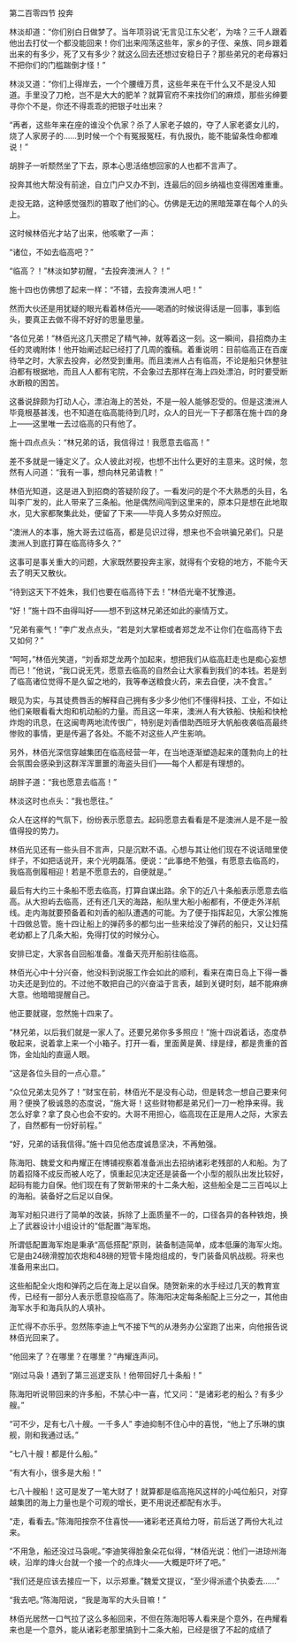 

第二百零四节 投奔

林淡却道：“你们别白日做梦了。当年项羽说‘无言见江东父老’，为啥？三千人跟着他出去打仗一个都没能回来！你们出来闯荡这些年，家乡的子侄、亲族、同乡跟着出来的有多少，死了又有多少？就这么回去还想过安稳日子？那些弟兄的老母寡妇不把你们的门槛踹倒才怪！”

林淡又道：“你们上得岸去，一个个腰缠万贯，这些年来在干什么又不是没人知道。手里没了刀枪，岂不是大大的肥羊？就算官府不来找你们的麻烦，那些劣绅要寻你个不是，你还不得乖乖的把银子吐出来？

“再者，这些年来在座的谁没个仇家？杀了人家老子娘的，夺了人家老婆女儿的，烧了人家房子的……到时候一个个有冤报冤枉，有仇报仇，能不能留条性命都难说！”

胡胖子一听颓然坐了下去，原本心思活络想回家的人也都不言声了。

投奔其他大帮没有前途，自立门户又办不到，连最后的回乡纳福也变得困难重重。

走投无路，这种感觉强烈的篡取了他们的心。仿佛是无边的黑暗笼罩在每个人的头上。

这时候林佰光才站了出来，他咳嗽了一声：

“诸位，不如去临高吧？”

“临高？！”林淡如梦初醒，“去投奔澳洲人？！”

施十四也仿佛想了起来一样：“不错，去投奔澳洲人吧！”

然而大伙还是用犹疑的眼光看着林佰光――喝酒的时候说得话是一回事，事到临头，要真正去做不得不好好的思量思量。

“各位兄弟！”林佰光这几天攒足了精气神，就等着这一刻。这一瞬间，县招商办主任的灵魂附体！他开始阐述起已经打了几周的腹稿。着重说明：目前临高正在百废待举之时，大家去投奔，必然受到重用。而且澳洲人占有临高，不论是船只休整驻泊都有根据地，而且人人都有宅院，不会象过去那样在海上四处漂泊，时时要受断水断粮的困苦。

这番说辞颇为打动人心，漂泊海上的苦处，不是一般人能够忍受的。但是这澳洲人毕竟根基甚浅，也不知道在临高能待到几时，众人的目光一下子都落在施十四的身上――这里唯一去过临高的只有他了。

施十四点点头：“林兄弟的话，我信得过！我愿意去临高！”

差不多就是一锤定义了。众人彼此对视，也想不出什么更好的主意来。这时候，忽然有人问道：“我有一事，想向林兄弟请教！”

林佰光知道，这是进入到招商的答疑阶段了。一看发问的是个不大熟悉的头目，名叫李广发的，此人带来了三条船。他是偶然间闯到这里来的，原本只是想在此地取水，见大家都聚集此处，便留了下来――毕竟人多势众好照应。

“澳洲人的本事，施大哥去过临高，都是见识过得，想来也不会哄骗兄弟们。只是澳洲人到底打算在临高待多久？”

这事可是事关重大的问题，大家既然要投奔主家，就得有个安稳的地方，不能今天去了明天又散伙。

“待到这天下不姓朱，我们也要在临高待下去！”林佰光毫不犹豫道。

“好！”施十四不由得叫好――想不到这林兄弟还如此的豪情万丈。

“兄弟有豪气！”李广发点点头，“若是刘大掌柜或者郑芝龙不让你们在临高待下去又如何？”

“呵呵，”林佰光笑道，“刘香郑芝龙两个加起来，想把我们从临高赶走也是痴心妄想而已！”他说，“我口说无凭，愿意去临高的自然会让大家看到我们的本钱。若是到了临高诸位觉得不是久留之地的，我等奉送粮食火药，来去自便，决不食言。”

眼见为实，与其徒费唇舌的解释自己拥有多少多少他们不懂得科技、工业，不如让他们亲眼看看大炮和机动船的力量。而且这一年来，澳洲人有大铁船、快船和快枪炸炮的讯息，在这闽粤两地流传很广，特别是刘香借助西班牙大帆船夜袭临高最终惨败的事情，更是传遍了各处。不能不对这些人产生影响。

另外，林佰光深信穿越集团在临高经营一年，在当地逐渐塑造起来的蓬勃向上的社会氛围会感染到这群浑浑噩噩的海盗头目们――每个人都是有理想的。

胡胖子道：“我也愿意去临高！”

林淡这时也点头：“我也愿往。”

众人在这样的气氛下，纷纷表示愿意去。起码愿意去看看是不是澳洲人是不是一股值得投的势力。

林佰光见还有一些头目不言声，只是沉默不语。心想与其让他们现在不说话暗里使绊子，不如把话说开，来个光明磊落。便说：“此事绝不勉强，有愿意去临高的，我临高倒履相迎！若是不愿意去的，自便就是。”

最后有大约三十条船不愿去临高，打算自谋出路。余下的近八十条船表示愿意去临高。从大担屿去临高，还有还几天的海路，船队里大船小船都有，不便走外洋航线。走内海就要预备着和刘香的船队遭遇的可能。为了便于指挥起见，大家公推施十四做总管。施十四让船上的弹药多的都匀出一些来给没了弹药的船只，又让妇孺老幼都上了几条大船，免得打仗的时候分心。

安排已定，大家各自回船准备。准备天亮开船前往临高。

林佰光心中十分兴奋，他没料到说服工作会如此的顺利，看来在南日岛上下得一番功夫还是到位的。不过他不敢把自己的兴奋溢于言表，越到关键时刻，越不能麻痹大意。他暗暗提醒自己。

他正要就寝，忽然施十四来了。

“林兄弟，以后我们就是一家人了。还要兄弟你多多照应！”施十四说着话，态度恭敬起来，说着拿上来一个小箱子。打开一看，里面黄是黄、绿是绿，都是贵重的首饰，金灿灿的直逼人眼。

“这是各位头目的一点心意。”

“众位兄弟太见外了！”财宝在前，林佰光不是没有心动，但是转念一想自己要来何用？便换了极诚恳的态度说，“施大哥！这些财物都是弟兄们一刀一枪挣来得。我怎么好拿？拿了良心也会不安的。大哥不用担心，临高现在正是用人之际，大家去了，自然都有一份好前程。”

“好，兄弟的话我信得。”施十四见他态度诚恳坚决，不再勉强。

陈海阳、魏爱文和冉耀正在博铺视察着准备派出去招纳诸彩老残部的人和船。为了防着招降不成反而被人吃了，慎重起见决定还是装备一个小型的舰队出发比较好，起码有能力自保。他们现在有了贺新带来的十二条大船，这些船全是二三百吨以上的海船。装备好之后足以自保。

海军对船只进行了简单的改装，拆除了上面质量不一的，口径各异的各种铁炮，换上了武器设计小组设计的“低配置”海军炮。

所谓低配置海军炮是秉承“高低搭配”原则，装备制造简单，成本低廉的海军火炮。它是由24磅滑膛加农炮和48磅的短管卡隆炮组成的，专门装备风帆战舰。将来也准备用来出口。

这些船配全火炮和弹药之后在海上足以自保。随贺新来的水手经过几天的教育宣传，已经有一部分人表示愿意投临高了。陈海阳决定每条船配上三分之一，其他由海军水手和海兵队的人填补。

正忙得不亦乐乎。忽然陈李迪上气不接下气的从港务办公室跑了出来，向他报告说林佰光回来了。

“他回来了？在哪里？在哪里？”冉耀连声问。

“刚过马袅！遇到了第三巡逻支队！他带回好几十条船！”

陈海阳听说带回来的许多船，不禁心中一喜，忙又问：“是诸彩老的船么？有多少艘。”

“可不少，足有七八十艘。一千多人” 李迪抑制不住心中的喜悦，“他上了乐琳的旗舰，刚和我通过话。”

“七八十艘！都是什么船。”

“有大有小，很多是大船！”

七八十艘船！这可是发了一笔大财了！就算都是临高拖风这样的小吨位船只，对穿越集团的海上力量也是个可观的增长，更不用说还都配有水手。

“走，看看去。”陈海阳按奈不住喜悦――诸彩老还真给力呀，前后送了两份大礼过来。

“不用急，船还没过马袅呢。”李迪笑得脸象朵花似得，“林佰光说：他们一进琼州海峡，沿岸的烽火台就一个接一个的点烽火――大概是吓坏了吧。”

“我们还是应该去接应一下，以示郑重。”魏爱文提议，“至少得派遣个执委去……”

“我去吧。”陈海阳说，“我是海军的大头目嘛！”

林佰光居然一口气拉了这么多船回来，不但在陈海阳等人看来是个意外，在冉耀看来也是一个意外，能从诸彩老那里搞到十二条大船，已经是很了不起的成绩了

